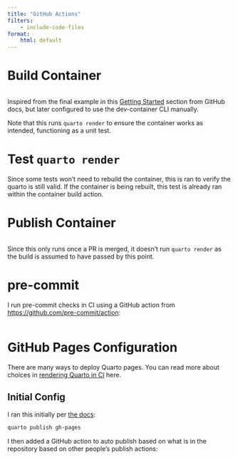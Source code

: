 ```yaml
---
title: "GitHub Actions"
filters:
    - include-code-files
format:
    html: default
---
```


# Build Container

```.YAML
```

Inspired from the final example in this [Getting Started](https://github.com/devcontainers/ci/blob/main/docs/github-action.md#getting-started) section from GitHub docs, but later configured to use the dev-container CLI manually.

Note that this runs `quarto render` to ensure the container works as intended, functioning as a unit test.

# Test `quarto render`

Since some tests won't need to rebuild the container, this is ran to verify the quarto is still valid. If the container is being rebuilt, this test is already ran within the container build action.

# Publish Container

```.YAML
```

Since this only runs once a PR is merged, it doesn't run `quarto render` as the build is assumed to have passed by this point.


# pre-commit

I run pre-commit checks in CI using a GitHub action from [https://github.com/pre-commit/action](https://github.com/pre-commit/action):

```.YAML
```

# GitHub Pages Configuration

There are many ways to deploy Quarto pages. You can read more about choices in
[rendering Quarto in CI](https://quarto.org/docs/publishing/ci.html#rendering-for-ci)
here.

## Initial Config

I ran this initially per [the docs](https://quarto.org/docs/publishing/github-pages.html#publish-action):

```bash
quarto publish gh-pages
```

I then added a GitHub action to auto publish based on what is in the repository based on other people's publish actions:

```.YAML
```
